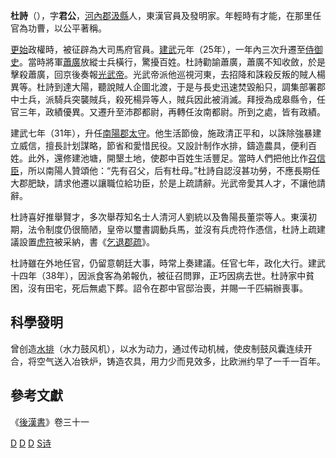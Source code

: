 '''杜詩'''（{{bd|前1世纪|？|38年||catIdx=D}}），字'''君公'''，[[河內郡_(中國)|河內郡]][[汲縣|汲縣]]人，東漢官員及發明家。年輕時有才能，在那里任官為功曹，以公平著稱。

[[更始_(汉更始帝)|更始]]政權時，被征辟為大司馬府官員。[[建武_(东汉)|建武]]元年（25年），一年內三次升遷至[[侍御史|侍御史]]。當時將軍[[蕭廣|蕭廣]]放縱士兵橫行，驚擾百姓。杜詩勸諭蕭廣，蕭廣不知收斂，於是擊殺蕭廣，回京後奏報[[刘秀|光武帝]]。光武帝派他巡視河東，去招降和誅殺反叛的賊人楊異等。杜詩到達大陽，聽說賊人企圖北渡，于是与長史迅速焚毀船只，調集部署郡中士兵，派騎兵突襲賊兵，殺死楊异等人，賊兵因此被消滅。拜授為成皋縣令，任官三年，政績優異。又遷升至沛郡都尉，再轉任汝南都尉。所到之處，皆有政績。 

建武七年（31年），升任[[南陽郡|南陽郡]][[太守|太守]]。他生活節儉，施政清正平和，以誅除強暴建立威信，擅長計划謀略，節省和愛惜民役。又設計制作水排，鑄造農具，便利百姓。此外，還修建池塘，開墾土地，使郡中百姓生活豐足。當時人們把他比作[[召信臣|召信臣]]，所以南陽人贊頌他：“先有召父，后有杜母。”杜詩自認沒甚功勞，不應長期任大郡肥缺，請求他遷以讓職位給功臣，於是上疏請辭。光武帝愛其人才，不讓他請辭。
 
杜詩喜好推舉賢才，多次舉荐知名士人清河人劉統以及魯陽長董崇等人。東漢初期，法令制度仍很簡陋，皇帝以璽書調動兵馬，並沒有兵虎符作憑信，杜詩上疏建議設置[[虎符|虎符]]被采納，書《[[乞退郡疏|乞退郡疏]]》。 

杜詩雖在外地任官，仍留意朝廷大事，時常上奏建議。任官七年，政化大行。建武十四年（38年），因派食客為弟報仇，被征召問罪，正巧因病去世。杜詩家中貧困，沒有田宅，死后無處下葬。詔令在郡中官邸治喪，并賜一千匹絹辦喪事。

==科學發明==
曾创造[[水排|水排]]（水力鼓风机），以水为动力，通过传动机械，使皮制鼓风囊连续开合，将空气送入冶铁炉，铸造农具，用力少而見效多，比欧洲约早了一千一百年。

==參考文獻==
《[[後漢書|後漢書]]》卷三十一

{{漢朝人物小作品}}
[[Category:东汉地方官员|D]]
[[Category:中国发明家|D]]
[[Category:卫辉人|D]]
[[Category:杜姓|S诗]]